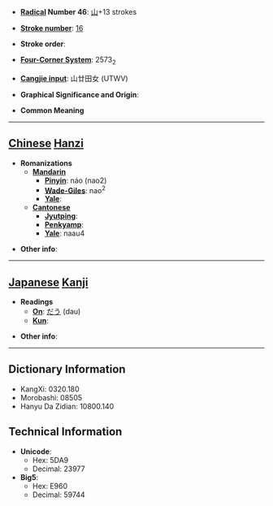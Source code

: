 * '''[[Wiktionary:Chinese radical index| Radical]] Number 46''': [[Wiktionary:Chinese radical index 山|山]]+13 strokes

* '''[[Wiktionary:Chinese total strokes index|Stroke number]]''': [[Wiktionary:Chinese total strokes index 16|16]]

* '''Stroke order''': 

* '''[[Wiktionary:Chinese four corner index|Four-Corner System]]''': 2573<sub>2</sub>

* '''[[Wiktionary:Chinese Cangjie index|Cangjie input]]''': 山廿田女 (UTWV)

* '''Graphical Significance and Origin''': 

* '''Common Meaning'''

----

== [[Chinese]] [[Hanzi]] ==

* '''Romanizations'''
** '''[[Mandarin]]'''
*** '''[[Pinyin]]''': náo (nao2)
*** '''[[Wade-Giles]]''': nao<sup>2</sup>
*** '''[[Yale]]''': 
** '''[[Cantonese]]'''
*** '''[[Jyutping]]''':
*** '''[[Penkyamp]]''': 
*** '''[[Yale]]''': naau4

* '''Other info''': 

----

== [[Japanese]] [[Kanji]] ==

* '''Readings'''
** '''[[On]]''': [[だう]] (dau)
** '''[[Kun]]''': 

* '''Other info''':  

----

== Dictionary Information ==

* KangXi: 0320.180
* Morobashi: 08505
* Hanyu Da Zidian: 10800.140

== Technical Information ==

* '''Unicode''':
** Hex: 5DA9
** Decimal: 23977
* '''Big5''':
** Hex: E960
** Decimal: 59744